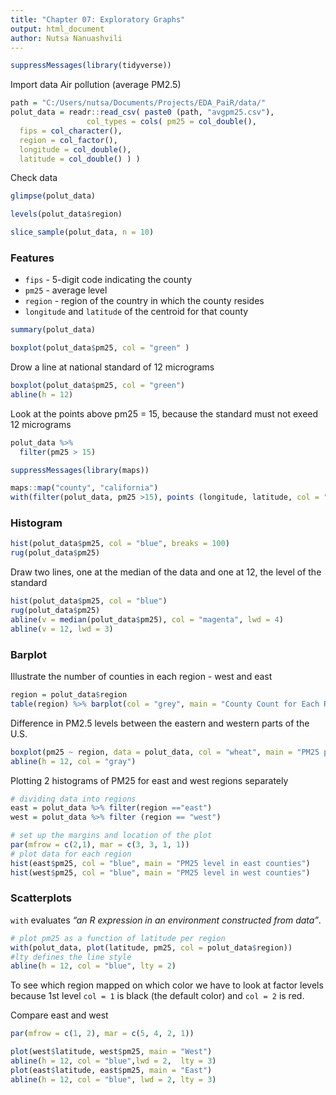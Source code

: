 ```yaml
---
title: "Chapter 07: Exploratory Graphs"
output: html_document
author: Nutsa Nanuashvili
---
```


```r
suppressMessages(library(tidyverse))
```

Import data Air pollution (average PM2.5)
```r
path = "C:/Users/nutsa/Documents/Projects/EDA_PaiR/data/"
polut_data = readr::read_csv( paste0 (path, "avgpm25.csv"), 
                 col_types = cols( pm25 = col_double(),
  fips = col_character(),
  region = col_factor(),
  longitude = col_double(),
  latitude = col_double() ) )
```
Check data
```r
glimpse(polut_data)
```
```r
levels(polut_data$region)

slice_sample(polut_data, n = 10)
```
### Features

* `fips` - 5-digit code indicating the county
* `pm25` - average level
* `region` - region of the country in which the county resides
* `longitude` and `latitude` of the centroid for that county

```r
summary(polut_data)
```

```r
boxplot(polut_data$pm25, col = "green" )
```

Drow a line at national standard of 12 micrograms
```r
boxplot(polut_data$pm25, col = "green")
abline(h = 12)
```

Look at the points above pm25 = 15, because the standard must not exeed 12 micrograms
```r
polut_data %>%
  filter(pm25 > 15)
```

```r
suppressMessages(library(maps))

maps::map("county", "california")
with(filter(polut_data, pm25 >15), points (longitude, latitude, col = "red" ))
```


### Histogram
```r
hist(polut_data$pm25, col = "blue", breaks = 100)
rug(polut_data$pm25)
```

Draw two lines, one at the median of the data and one at 12, the level of the standard
```r
hist(polut_data$pm25, col = "blue")
rug(polut_data$pm25)
abline(v = median(polut_data$pm25), col = "magenta", lwd = 4)
abline(v = 12, lwd = 3)
```


### Barplot
Illustrate the number of counties in each region - west and east
```r

region = polut_data$region
table(region) %>% barplot(col = "grey", main = "County Count for Each Region")
```


Difference in PM2.5 levels between the eastern and western parts of the U.S.

```r
boxplot(pm25 ~ region, data = polut_data, col = "wheat", main = "PM25 per region of the country")
abline(h = 12, col = "gray")
```


Plotting 2 histograms of PM25 for east and west regions separately

```r
# dividing data into regions
east = polut_data %>% filter(region =="east") 
west = polut_data %>% filter (region == "west") 

# set up the margins and location of the plot
par(mfrow = c(2,1), mar = c(3, 3, 1, 1))
# plot data for each region
hist(east$pm25, col = "blue", main = "PM25 level in east counties")
hist(west$pm25, col = "blue", main = "PM25 level in west counties")

```


### Scatterplots

`with` evaluates _“an R expression in an environment constructed from data”_. 

```r
# plot pm25 as a function of latitude per region
with(polut_data, plot(latitude, pm25, col = polut_data$region))
#lty defines the line style
abline(h = 12, col = "blue", lty = 2)
```

To see which region mapped on which color we have to look at factor levels because 1st level `col = 1` is black (the default color) and `col = 2` is red.

Compare east and west
```r
par(mfrow = c(1, 2), mar = c(5, 4, 2, 1))

plot(west$latitude, west$pm25, main = "West")
abline(h = 12, col = "blue",lwd = 2,  lty = 3)
plot(east$latitude, east$pm25, main = "East")
abline(h = 12, col = "blue", lwd = 2, lty = 3)
```









